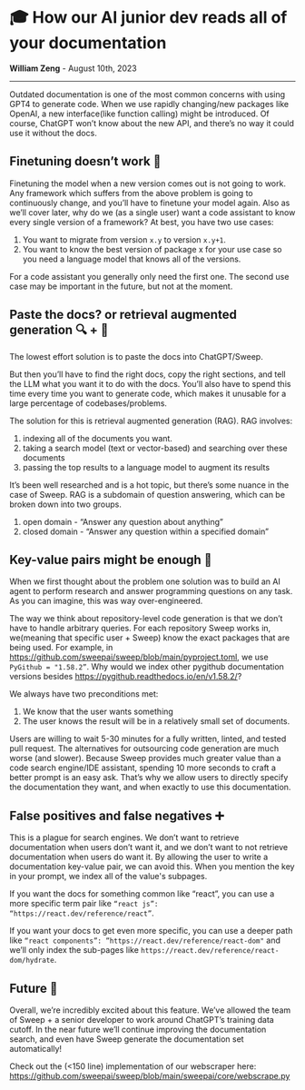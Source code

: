 # 🎓 How our AI junior dev reads all of your documentation

**William Zeng** - August 10th, 2023

---

Outdated documentation is one of the most common concerns with using GPT4 to generate code. When we use rapidly changing/new packages like OpenAI, a new interface(like function calling) might be introduced. Of course, ChatGPT won’t know about the new API, and there’s no way it could use it without the docs.

## Finetuning doesn’t work 🔧

Finetuning the model when a new version comes out is not going to work. Any framework which suffers from the above problem is going to continuously change, and you’ll have to finetune your model again. Also as we’ll cover later, why do we (as a single user) want a code assistant to know every single version of a framework? At best, you have two use cases:

1. You want to migrate from version `x.y` to version `x.y+1`.
2. You want to know the best version of package x for your use case so you need a language model that knows all of the versions.

For a code assistant you generally only need the first one. The second use case may be important in the future, but not at the moment.

## Paste the docs? **or** retrieval augmented generation 🔍 + 🧠

The lowest effort solution is to paste the docs into ChatGPT/Sweep.

But then you’ll have to find the right docs, copy the right sections, and tell the LLM what you want it to do with the docs. You’ll also have to spend this time every time you want to generate code, which makes it unusable for a large percentage of codebases/problems.

The solution for this is retrieval augmented generation (RAG). RAG involves:

1. indexing all of the documents you want.
2. taking a search model (text or vector-based) and searching over these documents
3. passing the top results to a language model to augment its results

It’s been well researched and is a hot topic, but there’s some nuance in the case of Sweep. RAG is a subdomain of question answering, which can be broken down into two groups.

1. open domain - “Answer any question about anything”
2. closed domain - “Answer any question within a specified domain”

## Key-value pairs might be enough 🔑

When we first thought about the problem one solution was to build an AI agent to perform research and answer programming questions on any task. As you can imagine, this was way over-engineered.

The way we think about repository-level code generation is that we don’t have to handle arbitrary queries. For each repository Sweep works in, we(meaning that specific user + Sweep) know the exact packages that are being used. For example, in https://github.com/sweepai/sweep/blob/main/pyproject.toml, we use `PyGithub = "1.58.2”`. Why would we index other pygithub documentation versions besides https://pygithub.readthedocs.io/en/v1.58.2/?

We always have two preconditions met:

1. We know that the user wants something
2. The user knows the result will be in a relatively small set of documents.

Users are willing to wait 5-30 minutes for a fully written, linted, and tested pull request. The alternatives for outsourcing code generation are much worse (and slower). Because Sweep provides much greater value than a code search engine/IDE assistant, spending 10 more seconds to craft a better prompt is an easy ask. That’s why we allow users to directly specify the documentation they want, and when exactly to use this documentation.

## False positives and false negatives ➕

This is a plague for search engines. We don’t want to retrieve documentation when users don’t want it, and we don’t want to not retrieve documentation when users do want it. By allowing the user to write a documentation key-value pair, we can avoid this. When you mention the key in your prompt, we index all of the value's subpages.

If you want the docs for something common like “react”, you can use a more specific term pair like `“react js”: “https://react.dev/reference/react”`.

If you want your docs to get even more specific, you can use a deeper path like `“react components”:
”https://react.dev/reference/react-dom"` and we’ll only index the sub-pages like `https://react.dev/reference/react-dom/hydrate`.

## Future 🌠

Overall, we’re incredibly excited about this feature. We’ve allowed the team of Sweep + a senior developer to work around ChatGPT’s training data cutoff. In the near future we’ll continue improving the documentation search, and even have Sweep generate the documentation set automatically!

Check out the (\<150 line) implementation of our webscraper here: https://github.com/sweepai/sweep/blob/main/sweepai/core/webscrape.py
<style>{`
  pre {
    white-space: pre-wrap !important;
    word-wrap: break-word !important;
  }
  code {
    white-space: pre-wrap !important;
  }
`}</style>
